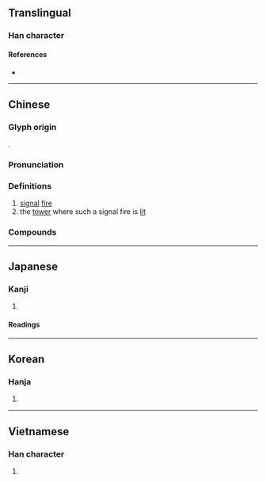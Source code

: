 {{character info}}
==Translingual==

===Han character===
{{Han char|rn=86|rad=火|as=07|sn=11|four=97854|canj=FHEJ|ids=⿰火夆}}

====References====
* {{Han ref|kx=0672.040|dkj=19059|dj=1080.220|hdz=32205.090|uh=70FD|ud=28925|bh=B26C|bd=45676}}

----

==Chinese==
{{zh-forms}}

===Glyph origin===
{{Han etym}}
{{Han compound|火|夆|c1=s|c2=p|t1=fire|ls=psc}}.

===Pronunciation===
{{zh-pron
|m=fēng
|c=fung1
|md=hŭng
|mn=hong
|mn-t=hong1
|w=1fon
|mc=y
|oc=y
|cat=n
}}

===Definitions===
{{zh-hanzi}}

# [[signal]] [[fire]]
# the [[tower]] where such a signal fire is [[lit]]

===Compounds===
{{zh-der|桔槔烽|烽候|烽子|烽櫓|烽火|烽火相連|烽火臺|烽火連天|烽火館|烽煙|烽煙四起|烽燧|烽鼓|狼烽|舉烽}}

----

==Japanese==

===Kanji===
{{ja-kanji|grade=|rs=火07}}

# {{rfdef|ja|sort=火07}}

====Readings====
{{ja-readings
|goon=ふ, ふう
|kanon=ほう
|kun=のろし}}

----

==Korean==

===Hanja===
{{ko-hanja|hangeul=봉|eumhun=|rv=bong|mr=pong|y=pong}}

# {{rfdef|ko|sort=火07}}

----

==Vietnamese==

===Han character===
{{vi-readings|rs=火07|hanviet=phong |nom=}}

# {{rfdef|vi|sort=火07}}